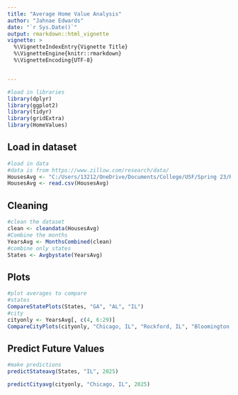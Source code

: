 ```yaml
---
title: "Average Home Value Analysis"
author: "Jahnae Edwards"
date: "`r Sys.Date()`"
output: rmarkdown::html_vignette
vignette: >
  %\VignetteIndexEntry{Vignette Title}
  %\VignetteEngine{knitr::rmarkdown}
  %\VignetteEncoding{UTF-8}


---
```


```r
#load in libraries 
library(dplyr)
library(ggplot2)
library(tidyr)
library(gridExtra)
library(HomeValues)
```


## Load in dataset


```r
#load in data
#data is from https://www.zillow.com/research/data/
HousesAvg <- "C:/Users/13212/OneDrive/Documents/College/USF/Spring 23/R Programming/Final/HomeValues/data/HousesAvg.csv"
HousesAvg <- read.csv(HousesAvg)

```


## Cleaning 


```r
#clean the dataset
clean <- cleandata(HousesAvg)
#Combine the months
YearsAvg <- MonthsCombined(clean)
#combine only states
States <- Avgbystate(YearsAvg)

```

## Plots

```r
#plot averages to compare
#states
CompareStatePlots(States, "GA", "AL", "IL")
#city
cityonly <- YearsAvg[, c(4, 6:29)]
CompareCityPlots(cityonly, "Chicago, IL", "Rockford, IL", "Bloomington, IL")

```
## Predict Future Values

```r
#make predictions
predictStateavg(States, "IL", 2025)

predictCityavg(cityonly, "Chicago, IL", 2025)

```
